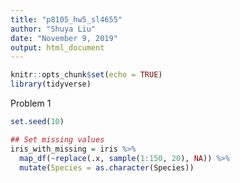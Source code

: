 ```yaml
---
title: "p8105_hw5_sl4655"
author: "Shuya Liu"
date: "November 9, 2019"
output: html_document
---
```


```r
knitr::opts_chunk$set(echo = TRUE)
library(tidyverse)
```

Problem 1

```r
set.seed(10)

## Set missing values
iris_with_missing = iris %>% 
  map_df(~replace(.x, sample(1:150, 20), NA)) %>%
  mutate(Species = as.character(Species))
```
